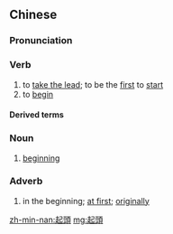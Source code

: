 {{also|起头}}
==Chinese==
{{zh-forms|s=起头}}

===Pronunciation===
{{zh-pron
|m=qǐtóu
|c=hei2 tau4
|h=pfs=hí-thèu
|mn=khí-thâu
|cat=v,n,adv
}}

===Verb===
{{zh-verb}}

# to [[take the lead]]; to be the [[first]] to [[start]]
# to [[begin]]

====Derived terms====
{{zh-der|萬事起頭難}}

===Noun===
{{zh-noun}}

# [[beginning]]

===Adverb===
{{zh-adv}}

# in the beginning; [[at first]]; [[originally]]

[[zh-min-nan:起頭]]
[[mg:起頭]]